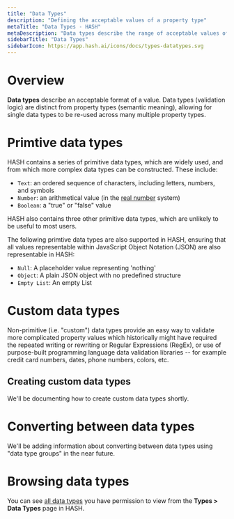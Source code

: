 ```yaml
---
title: "Data Types"
description: "Defining the acceptable values of a property type"
metaTitle: "Data Types - HASH"
metaDescription: "Data types describe the range of acceptable values of a property type"
sidebarTitle: "Data Types"
sidebarIcon: https://app.hash.ai/icons/docs/types-datatypes.svg
---
```


# Overview

**Data types** describe an acceptable format of a value. Data types (validation logic) are distinct from property types (semantic meaning), allowing for single data types to be re-used across many multiple property types.

# Primtive data types

HASH contains a series of primitive data types, which are widely used, and from which more complex data types can be constructed. These include:

- `Text`: an ordered sequence of characters, including letters, numbers, and symbols
- `Number`: an arithmetical value (in the [real number](https://en.wikipedia.org/wiki/Real_number) system)
- `Boolean`: a "true" or "false" value

HASH also contains three other primitive data types, which are unlikely to be useful to most users.

<Toggle title="The 3 advanced primitive data types">

The following primtive data types are also supported in HASH, ensuring that all values representable within JavaScript Object Notation (JSON) are also representable in HASH:

- `Null`: A placeholder value representing 'nothing'
- `Object`: A plain JSON object with no predefined structure
- `Empty List`: An empty List

</Toggle>

# Custom data types

Non-primitive (i.e. "custom") data types provide an easy way to validate more complicated property values which historically might have required the repeated writing or rewriting or Regular Expressions (RegEx), or use of purpose-built programming language data validation libraries -- for example credit card numbers, dates, phone numbers, colors, etc.

## Creating custom data types

<Callout style="information" type="coming-soon">
  We'll be documenting how to create custom data types shortly.
</Callout>

# Converting between data types

<Callout style="information" type="coming-soon">
  We'll be adding information about converting between data types using "data
  type groups" in the near future.
</Callout>

# Browsing data types

You can see [all data types](https://app.hash.ai/types/data-type) you have permission to view from the **Types > Data Types** page in HASH.
